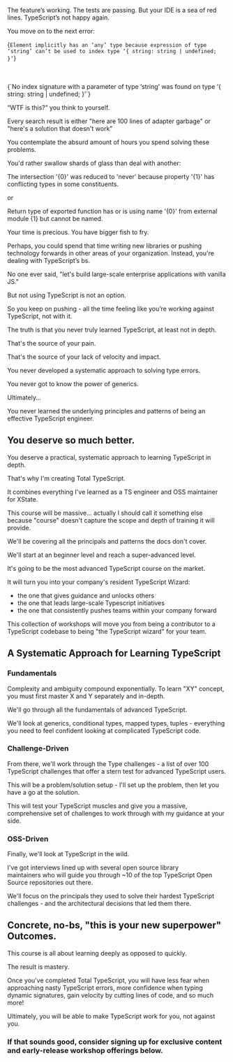 The feature’s working. The tests are passing. But your IDE is a sea of red lines. TypeScript’s not happy again.

You move on to the next error:

<TypeError>

{`Element implicitly has an ‘any’ type because expression of type ‘string’ can’t be used to index type ‘{ string: string | undefined; }’`}

<br />
<br />
{`No index signature with a parameter of type ‘string’ was found on type ‘{ string: string | undefined; }’`}

</TypeError>

“WTF is this?” you think to yourself.

Every search result is either "here are 100 lines of adapter garbage" or "here's a solution that doesn't work”

You contemplate the absurd amount of hours you spend solving these problems.

You'd rather swallow shards of glass than deal with another:

<TypeError >

The intersection '{0}' was reduced to 'never' because property '{1}' has conflicting types in some constituents.

</TypeError>

or

<TypeError>

Return type of exported function has or is using name '{0}' from external module {1} but cannot be named.

</TypeError>

Your time is precious. You have bigger fish to fry.

Perhaps, you could spend that time writing new libraries or pushing technology forwards in other areas of your organization. Instead, you're dealing with TypeScript’s bs.

No one ever said, "let's build large-scale enterprise applications with vanilla JS."

But not using TypeScript is not an option.

So you keep on pushing - all the time feeling like you’re working against TypeScript, not with it.

The truth is that you never truly learned TypeScript, at least not in depth.

That's the source of your pain.

That's the source of your lack of velocity and impact.

You never developed a systematic approach to solving type errors.

You never got to know the power of generics.

Ultimately…

You never learned the underlying principles and patterns of being an effective TypeScript engineer.

<section className="bg-slate-50 py-24 my-24 first-of-type:prose-headings:mt-0">

## You deserve so much better.

You deserve a practical, systematic approach to learning TypeScript in depth.

That's why I'm creating Total TypeScript.

It combines everything I've learned as a TS engineer and OSS maintainer for XState.

This course will be massive… actually I should call it something else because "course" doesn't capture the scope and depth of training it will provide.

We'll be covering all the principals and patterns the docs don't cover.

We'll start at an beginner level and reach a super-advanced level.

It's going to be the most advanced TypeScript course on the market.

It will turn you into your company's resident TypeScript Wizard:

- the one that gives guidance and unlocks others
- the one that leads large-scale Typescript initiatives
- the one that consistently pushes teams within your company forward

This collection of workshops will move you from being a contributor to a TypeScript codebase to being "the TypeScript wizard" for your team.

</section>

## A Systematic Approach for Learning TypeScript

### Fundamentals

Complexity and ambiguity compound exponentially. To learn "XY" concept, you must first master X and Y separately and in-depth.

We'll go through all the fundamentals of advanced TypeScript.

We'll look at generics, conditional types, mapped types, tuples - everything you need to feel confident looking at complicated TypeScript code.

### Challenge-Driven

From there, we'll work through the Type challenges - a list of over 100 TypeScript challenges that offer a stern test for advanced TypeScript users.

This will be a problem/solution setup - I'll set up the problem, then let you have a go at the solution.

This will test your TypeScript muscles and give you a massive, comprehensive set of challenges to work through with my guidance at your side.

### OSS-Driven

Finally, we'll look at TypeScript in the wild.

I've got interviews lined up with several open source library maintainers who will guide you through ~10 of the top TypeScript Open Source repositories out there.

We'll focus on the principals they used to solve their hardest TypeScript challenges - and the architectural decisions that led them there.

## Concrete, no-bs, "this is your new superpower" Outcomes.

This course is all about learning deeply as opposed to quickly.

The result is mastery.

Once you've completed Total TypeScript, you will have less fear when approaching nasty TypeScript errors, more confidence when typing dynamic signatures, gain velocity by cutting lines of code, and so much more!

Ultimately, you will be able to make TypeScript work for you, not against you.

### If that sounds good, consider signing up for exclusive content and early-release workshop offerings below.
